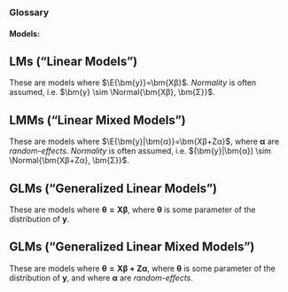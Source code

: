 <!--#########################################################################-->

::::::{#glossary-container}
### Glossary

#### Models: 

:::{.callout-note collapse="true"}
## LMs ("Linear Models")
These are models where $\E{\bm{y}}=\bm{Xβ}$. *Normality* is often assumed, i.e. $\bm{y} \sim \Normal{\bm{Xβ}, \bm{Σ}}$.
:::
:::{.callout-note collapse="true"}
## LMMs ("Linear Mixed Models")
These are models where $\E{\bm{y}|\bm{α}}=\bm{Xβ+Zα}$, where $\bm{α}$ are *random-effects*. *Normality* is often assumed, i.e. $(\bm{y}|\bm{α}) \sim \Normal{\bm{Xβ+Zα}, \bm{Σ}}$.
:::
:::{.callout-note collapse="true"}
## GLMs ("Generalized Linear Models")
These are models where $\bm{θ=Xβ}$, where $\bm{θ}$ is some parameter of the distribution of $\bm{y}$. 
:::
:::{.callout-note collapse="true"}
## GLMs ("Generalized Linear Mixed Models")
These are models where $\bm{θ=Xβ+Zα}$, where $\bm{θ}$ is some parameter of the distribution of $\bm{y}$, and where $\bm{α}$ are *random-effects*. 
:::

<!--#################################-->
<!--
#### Topic:

:::{.callout-note collapse="true"}
## Autocorrelation
descr
:::
:::{.callout-note collapse="true"}
## Contrasts
descr
:::
:::{.callout-note collapse="true"}
## Data Viz ("Data Visualization")
descr
:::
:::{.callout-note collapse="true"}
## DoE ("Design of Experiments")
descr
:::
:::{.callout-note collapse="true"}
## Heteroskedasticity
descr
:::
:::{.callout-note collapse="true"}
## Multiple Comparisons
descr
:::
:::{.callout-note collapse="true"}
## Power Analysis
descr
:::
:::{.callout-note collapse="true"}
## Spatial
descr
:::
:::{.callout-note collapse="true"}
## Time-Series
descr
:::
-->

::::::

<!--#########################################################################-->
